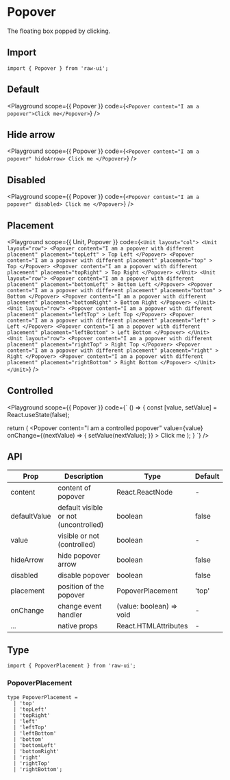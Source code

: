 
# Popover

The floating box popped by clicking.

## Import

```tsx
import { Popover } from 'raw-ui';
```

## Default

<Playground
  scope={{ Popover }}
  code={`
<Popover content="I am a popover">Click me</Popover>
`}
/>

## Hide arrow

<Playground
  scope={{ Popover }}
  code={`
<Popover content="I am a popover" hideArrow>
  Click me
</Popover>
`}
/>

## Disabled

<Playground
  scope={{ Popover }}
  code={`
<Popover content="I am a popover" disabled>
  Click me
</Popover>
`}
/>

## Placement

<Playground
  scope={{ Unit, Popover }}
  code={`
<Unit layout="col">
  <Unit layout="row">
    <Popover
      content="I am a popover with different placement"
      placement="topLeft"
    >
      Top Left
    </Popover>
    <Popover
      content="I am a popover with different placement"
      placement="top"
    >
      Top
    </Popover>
    <Popover
      content="I am a popover with different placement"
      placement="topRight"
    >
      Top Right
    </Popover>
  </Unit>
  <Unit layout="row">
    <Popover
      content="I am a popover with different placement"
      placement="bottomLeft"
    >
      Bottom Left
    </Popover>
    <Popover
      content="I am a popover with different placement"
      placement="bottom"
    >
      Bottom
    </Popover>
    <Popover
      content="I am a popover with different placement"
      placement="bottomRight"
    >
      Bottom Right
    </Popover>
  </Unit>
  <Unit layout="row">
    <Popover
      content="I am a popover with different placement"
      placement="leftTop"
    >
      Left Top
    </Popover>
    <Popover
      content="I am a popover with different placement"
      placement="left"
    >
      Left
    </Popover>
    <Popover
      content="I am a popover with different placement"
      placement="leftBottom"
    >
      Left Bottom
    </Popover>
  </Unit>
  <Unit layout="row">
    <Popover
      content="I am a popover with different placement"
      placement="rightTop"
    >
      Right Top
    </Popover>
    <Popover
      content="I am a popover with different placement"
      placement="right"
    >
      Right
    </Popover>
    <Popover
      content="I am a popover with different placement"
      placement="rightBottom"
    >
      Right Bottom
    </Popover>
  </Unit>
</Unit>
`}
/>

## Controlled

<Playground
  scope={{ Popover }}
  code={`
() => {
  const [value, setValue] = React.useState(false);

  return (
    <Popover
      content="I am a controlled popover"
      value={value}
      onChange={(nextValue) => {
        setValue(nextValue);
      }}
    >
      Click me
    </Popover>
  );
}
`}
/>

## API

| Prop           | Description                              | Type                                                   | Default |
| -------------- | ---------------------------------------- | ------------------------------------------------------ | ------- |
| content        | content of popover                       | React.ReactNode                                        | -       |
| defaultValue   | default visible or not (uncontrolled)    | boolean                                                | false   |
| value          | visible or not (controlled)              | boolean                                                | -       |
| hideArrow      | hide popover arrow                       | boolean                                                | false   |
| disabled       | disable popover                          | boolean                                                | false   |
| placement      | position of the popover                  | PopoverPlacement                                       | 'top'   |
| onChange       | change event handler                     | (value: boolean) => void                               | -       |
| ...            | native props                             | React.HTMLAttributes                                   | -       |

## Type

```tsx
import { PopoverPlacement } from 'raw-ui';
```

### PopoverPlacement

```tsx
type PopoverPlacement =
  | 'top'
  | 'topLeft'
  | 'topRight'
  | 'left'
  | 'leftTop'
  | 'leftBottom'
  | 'bottom'
  | 'bottomLeft'
  | 'bottomRight'
  | 'right'
  | 'rightTop'
  | 'rightBottom';
```
